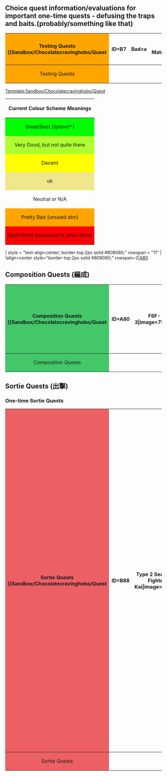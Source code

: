 ==Choice quest information/evaluations for important one-time quests - defusing the traps and baits.(probably/something like that)==

{{Sandbox/Chocolatecravinghobo/Quest/ItemStack|{{EquipmentLink|Development Material|image=75px}}|2|8}}




{| border="1" cellpadding="1" cellspacing="1" class="article-table" 
|-
!align=center colspan=7 style="background:Orange"|Testing Quests
{{Sandbox/Chocolatecravinghobo/Quest
|ID=B7
|Bad=a
|Choice_1_reward_1={{EquipmentLink|Development Material|image=75px}}
|Choice_1_reward_1_x=2
|Choice_1_reward_1_*=8
|Choice_1_reward_1_color=red
|Choice_1_reward_2={{EquipmentLink|Development Material|image=75px}}
|Choice_1_reward_2_x=7
|Choice_1_reward_2_*=8
|Choice_1_comment=finally
|Choice_2_reward_1={{EquipmentLink|Development Material|image=75px}}
|Choice_2_reward_1_x=4
|Choice_2_reward_1_*=3
|Choice_2_reward_1_color=brown
|Choice_2_reward_2={{EquipmentLink|Development Material|image=75px}}
|Choice_2_reward_2_x=2
|Choice_2_reward_2_*=6
|Choice_2_reward_2_color=orange
|Choice_2_comment=this took all night to get working
}}
{{Sandbox/Chocolatecravinghobo/Quest
|ID=B8
|Warning=yea nah don't do this quest
|Choice_1_reward_1={{EquipmentLink|Development Material|image=75px}}
|Choice_1_reward_1_x=2
|Choice_1_reward_1_*=5
|Choice_1_reward_1_color=red
|Choice_1_reward_2={{EquipmentLink|Development Material|image=75px}}
|Choice_1_reward_2_x=7
|Choice_1_reward_3={{EquipmentLink|Development Material|image=75px}}
|Choice_1_reward_3_*=6
|Choice_1_reward_3_color=yellow
|Choice_1_comment=now I can sleep
}}
|-
!align=center colspan="7" style="background:Orange"|Testing Quests
|}

[[Template:Sandbox/Chocolatecravinghobo/Quest]]

<!--
{{Sandbox/Chocolatecravinghobo/Quest
|ID=
|Bad=a
|Choice_1_reward_1=
|Choice_1_reward_1_x=
|Choice_1_reward_1_*=
|Choice_1_reward_1_color=
|Choice_1_reward_2=
|Choice_1_reward_2_x=
|Choice_1_reward_2_*=
|Choice_1_reward_2_color=
|Choice_1_reward_3=
|Choice_1_reward_3_x=
|Choice_1_reward_3_*=
|Choice_1_reward_3_color=
|Choice_1_comment=

|Choice_2_reward_1=
|Choice_2_reward_1_x=
|Choice_2_reward_1_*=
|Choice_2_reward_1_color=
|Choice_2_reward_2=
|Choice_2_reward_2_x=
|Choice_2_reward_2_*=
|Choice_2_reward_2_color=
|Choice_2_reward_3=
|Choice_2_reward_3_x=
|Choice_2_reward_3_*=
|Choice_2_reward_3_color=
|Choice_2_comment=
}}
-->

{| border="1" cellpadding="1" cellspacing="1" class="article-table"
|-
!align=center|Current Colour Scheme Meanings
|-
|align=center style="background:lime"|Great/Best Option(*)
|-
|align=center style="background:greenyellow"|Very Good, but not quite there
|-
|align=center style="background:yellow"|Decent
|-
|align=center style="background:khaki"|ok
|-
|align=center |Neutral or N/A
|-
|align=center style="background:orange"|Pretty Bad (unused atm)
|-
|align=center style="background:red"|Bad/Horrid compared to other items
|}



| style = "text-align:center; border-top:2px solid #808080;" rowspan = "11" |
!align=center style="border-top:2px solid #808080;" rowspan=2|[[Quests#A80|A80]]


{{Detail|button=true|target=lesser|show_text=Showing less important quests|hide_text=Show less important quests|}}

==Composition Quests (編成)==
{{QuestHeader|Composition}}

{| border="1" cellpadding="1" cellspacing="1" class="article-table"
|-
!align=center colspan=7 style="background:#43C769"|Composition Quests {{Detail|button=true|target=lesser|show_text=Showing less important quests|hide_text=Show less important quests|}}
{{Sandbox/Chocolatecravinghobo/Quest
|ID=A80
|Choice_1_reward_1={{EquipmentLink|F6F-3|image=75px}}
|Choice_1_reward_1_color=
|Choice_1_reward_2={{EquipmentLink|F4U-1D|image=75px}}
|Choice_1_reward_2_color=lime
|Choice_1_comment=[[F4U-1D]] is a great fighter-bomber, only available here and {{ShipLink|Intrepid}} stock.<br><br>[[F6F-3]] is available from the next Saratoga quest, stock from {{ShipLink|Intrepid}} and can be converted from [[F4F-4]].

|Choice_2_reward_1={{EquipmentLink|TBF|image=75px}}
|Choice_2_reward_1_color=lime
|Choice_2_reward_2={{EquipmentLink|New Model Aerial Armament Material|image=75px}}
|Choice_2_reward_2_color=
|Choice_2_comment=Need a total of 3 TBF for quests [[Quests#F62|F62]] & [[Quests#F91|F91]].<br>If you already have 3 or more [[TBF]] then you ''can'' grab the Air Mats.
}}
{{Sandbox/Chocolatecravinghobo/Quest
|ID=A82
|Bad=a
|Choice_1_reward_1={{EquipmentLink|Food Supply Ship Irako|image=75px}}
|Choice_1_reward_1_x=2
|Choice_1_reward_1_color=
|Choice_1_reward_2={{EquipmentLink|Furniture Fairy|image=75px}}
|Choice_1_reward_2_color=lime
|Choice_1_reward_3={{EquipmentLink|New Model Gun Mount Improvement Material|image=75px}}
|Choice_1_reward_3_color=yellow
|Choice_1_comment=Easy Furniture fairy. <br><br>Grab gun mat if you don't care about furniture whatsoever
}}
{{Sandbox/Chocolatecravinghobo/Quest
|ID=A83
|Bad=a
|Choice_1_reward_1={{EquipmentLink|Combat Ration (Special Onigiri)|image=75px}}
|Choice_1_reward_1_x=2
|Choice_1_reward_1_color=
|Choice_1_reward_2={{EquipmentLink|Furniture Fairy|image=75px}}
|Choice_1_reward_2_color=lime
|Choice_1_comment=Rations are temporary, Furniture is forever.
}}
{{Sandbox/Chocolatecravinghobo/Quest
|ID=A90
|Bad=a
|Choice_1_reward_1={{EquipmentLink|Combat Ration|image=75px}}
|Choice_1_reward_1_x=2
|Choice_1_reward_1_color=
|Choice_1_reward_2={{EquipmentLink|Instant Repair Material|image=75px}}
|Choice_1_reward_2_x=3
|Choice_1_reward_2_color=
|Choice_1_comment=Likely Combat Ration for 1-2 days of easy upgrade +1 screw.<br>Instant Repair if full on equipment
}}
{{Sandbox/Chocolatecravinghobo/Quest
|ID=A91
|Bad=a
|Choice_1_reward_1={{EquipmentLink|Instant Repair Material|image=75px}}
|Choice_1_reward_1_x=5
|Choice_1_reward_1_color=
|Choice_1_reward_2={{EquipmentLink|Furniture Fairy|image=75px}}
|Choice_1_reward_2_color=lime
|Choice_1_comment=Damage is temporary, Furniture is forever.
}}
{{Sandbox/Chocolatecravinghobo/Quest
|ID=A92
|Bad=a
|Choice_1_reward_1={{EquipmentLink|41cm Twin Gun Mount|image=75px}}
|Choice_1_reward_1_x=2
|Choice_1_reward_1_color=
|Choice_1_reward_2={{EquipmentLink|New Model Gun Mount Improvement Material|image=75px}}
|Choice_1_reward_2_x=
|Choice_1_reward_2_color=lime
|Choice_1_reward_3={{EquipmentLink|Development Material|image=75px}}
|Choice_1_reward_3_x=8
|Choice_1_reward_3_color=
|Choice_1_comment=No contest
}}
|-
!align=center colspan=7 style="background:#43C769"|Composition Quests {{Detail|button=true|target=lesser|show_text=Showing less important quests|hide_text=Show less important quests|}}
|}

==Sortie Quests (出撃)==
===One-time Sortie Quests===
{{QuestHeader|Sortie|One-time Sortie}}

{| border="1" cellpadding="1" cellspacing="1" class="article-table"
|-
!align=center colspan=7 style="background:#EC6063"|Sortie Quests {{Detail|button=true|target=lesser|show_text=Showing less important quests|hide_text=Show less important quests|}}
{{Sandbox/Chocolatecravinghobo/Quest
|ID=B88
|Choice_1_reward_1={{EquipmentLink|Type 2 Seaplane Fighter Kai|image=75px}}
|Choice_1_reward_1_x=
|Choice_1_reward_1_*=
|Choice_1_reward_1_color=yellow
|Choice_1_reward_2={{EquipmentLink|PBY-5A Catalina|image=75px}}
|Choice_1_reward_2_x=
|Choice_1_reward_2_*=
|Choice_1_reward_2_color=yellowgreen
|Choice_1_comment=Seaplane Fighters are important, you want up to 8 of them.<br>{{EquipmentLink|Type 2 Seaplane Fighter Kai}} can be can be converted from {{EquipmentLink|Type 0 Reconnaissance Seaplane}}.<br>This gives you an easy quick one and saves time & screws.<br><br>{{EquipmentLink|PBY-5A Catalina}} is a LBAS range extender which is useful and important, though just a worse version of {{EquipmentLink|Type 2 Large Flying Boat}}. <br>However {{EquipmentLink|PBY-5A Catalina}} is currently only obtainable from here and may not be obtainable at all in the future.<br><br>No obvious choice here but I lean on recommending picking {{EquipmentLink|PBY-5A Catalina}} and then making at least two {{EquipmentLink|Type 2 Seaplane Fighter Kai}} through Akashi.
}}
{{Sandbox/Chocolatecravinghobo/Quest
|ID=B89
|Bad=a
|Choice_1_reward_1={{EquipmentLink|Improved Kanhon Type Turbine|image=75px}}
|Choice_1_reward_1_color=lime
|Choice_1_reward_2={{EquipmentLink|Enhanced Kanhon Type Boiler|image=75px}}
|Choice_1_reward_2_color=yellow
|Choice_1_comment=The boiler and its better version are stock equipment of many ships. For some, Turbines may be harder to come by. However both are for increasing the speed of ships though.<br>Both craftable development.
}}
{{Sandbox/Chocolatecravinghobo/Quest
|ID=B95
|Bad=a
|Choice_1_reward_1={{EquipmentLink|Kyoufuu Kai|image=75px}}
|Choice_1_reward_1_color=lime
|Choice_1_reward_2={{EquipmentLink|New Kanhon Design Anti-torpedo Bulge (Medium)|image=75px}}
|Choice_1_reward_2_color=red
|Choice_1_comment=Free High-tier seaplane fighter<br>The bulge is bait for the lesser-informed.
}}
{{Sandbox/Chocolatecravinghobo/Quest
|ID=B101
|Bad=a
|Choice_1_reward_1={{EquipmentLink|Medal|image=75px}}
|Choice_1_reward_1_color=
|Choice_1_reward_2={{EquipmentLink|New Model Gun Mount Improvement Material|image=75px}}
|Choice_1_reward_2_color=
|Choice_1_reward_3={{EquipmentLink|Type 0 Fighter Model 63 (Fighter-bomber)|image=75px}}
|Choice_1_reward_3_color=yellow
|Choice_1_comment=You'll likely never use it but it's worth more & rarer than the other two items.<br>However, you are already guaranteed a [[Type 0 Fighter Model 63 (Fighter-bomber)]] from [[Quests#B96|B96]].<br>If you think its worthless and you're never going to need it, grab either other option.
}}
{{Sandbox/Chocolatecravinghobo/Quest
|ID=B102
|Bad=a
|Choice_1_reward_1=
|Choice_1_reward_1_color=
|Choice_1_reward_2=
|Choice_1_reward_2_color=
|Choice_1_reward_3=
|Choice_1_reward_3_color=
|Choice_1_comment=
}}
{{Sandbox/Chocolatecravinghobo/Quest
|ID=B103
|Bad=a
|Choice_1_reward_1=
|Choice_1_reward_1_color=
|Choice_1_reward_2=
|Choice_1_reward_2_color=
|Choice_1_comment=
}}
{{Sandbox/Chocolatecravinghobo/Quest
|ID=B105
|Choice_1_reward_1={{EquipmentLink|F6F-3|image=75px}}
|Choice_1_reward_1_color=lime
|Choice_1_reward_2={{EquipmentLink|Skilled Crew Member|image=75px}}
|Choice_1_reward_2_color=red
|Choice_1_reward_3={{EquipmentLink|New Model Aerial Armament Material|image=75px}}
|Choice_1_reward_3_color=red
|Choice_1_comment=No contest

|Choice_2_reward_1={{EquipmentLink|TBF|image=75px}}
|Choice_2_reward_1_color=
|Choice_2_reward_2={{EquipmentLink|Night Operation Aviation Personnel|image=75px}}
|Choice_2_reward_2_color=lime
|Choice_2_comment=No contest*<br>[[TBF]] is stock from event ships.
}}
{{Sandbox/Chocolatecravinghobo/Quest
|ID=B106
|Choice_1_reward_1={{EquipmentLink|TBF|image=75px}}
|Choice_1_reward_1_color=red
|Choice_1_reward_2={{EquipmentLink|Night Operation Aviation Personnel + Skilled Deckhands|image=75px}}
|Choice_1_reward_2_color=lime
|Choice_1_reward_3={{EquipmentLink|New Model Aerial Armament Material|image=75px}}
|Choice_1_reward_3_color=red
|Choice_1_comment='''NO CONTEST'''

|Choice_2_reward_1={{EquipmentLink|Reinforcement Expansion|image=75px}}
|Choice_2_reward_1_color=lime
|Choice_2_reward_2={{EquipmentLink|New Model Aerial Armament Material|image=75px}}
|Choice_2_reward_2_color=
|Choice_2_reward_3={{EquipmentLink|Skilled Crew Member|image=75px}}
|Choice_2_reward_3_color=
|Choice_2_comment=Always need more holepunches
}}
{{Sandbox/Chocolatecravinghobo/Quest
|ID=B109
|Bad=a
|Choice_1_reward_1=
|Choice_1_reward_1_color=
|Choice_1_reward_2=
|Choice_1_reward_2_color=
|Choice_1_reward_3=
|Choice_1_reward_3_color=
|Choice_1_comment=
}}
{{Sandbox/Chocolatecravinghobo/Quest
|ID=B110
|Bad=a
|Choice_1_reward_1=
|Choice_1_reward_1_color=
|Choice_1_reward_2=
|Choice_1_reward_2_color=
|Choice_1_reward_3=
|Choice_1_reward_3_color=
|Choice_1_comment=
}}
{{Sandbox/Chocolatecravinghobo/Quest
|ID=B111
|Bad=a
|Choice_1_reward_1=
|Choice_1_reward_1_color=
|Choice_1_reward_2=
|Choice_1_reward_2_color=
|Choice_1_comment=

|Choice_2_reward_1=
|Choice_2_reward_1_color=
|Choice_2_reward_2=
|Choice_2_reward_2_color=
|Choice_2_reward_3=
|Choice_2_reward_3_color=
|Choice_2_comment=
}}
{{Sandbox/Chocolatecravinghobo/Quest
|ID=B112
|Bad=a
|Choice_1_reward_1=
|Choice_1_reward_1_color=
|Choice_1_reward_2=
|Choice_1_reward_2_color=
|Choice_1_reward_3=
|Choice_1_reward_3_color=
|Choice_1_comment=

|Choice_2_reward_1=
|Choice_2_reward_1_color=
|Choice_2_reward_2=
|Choice_2_reward_2_color=
|Choice_2_reward_3=
|Choice_2_reward_3_color=
|Choice_2_comment=
}}
{{Sandbox/Chocolatecravinghobo/Quest
|ID=B113
|Bad=a
|Choice_1_reward_1=
|Choice_1_reward_1_color=
|Choice_1_reward_2=
|Choice_1_reward_2_color=
|Choice_1_comment=

|Choice_2_reward_1=
|Choice_2_reward_1_color=
|Choice_2_reward_2=
|Choice_2_reward_2_color=
|Choice_2_reward_3=
|Choice_2_reward_3_color=
|Choice_2_comment=
}}
{{Sandbox/Chocolatecravinghobo/Quest
|ID=B114
|Bad=a
|Choice_1_reward_1=
|Choice_1_reward_1_color=
|Choice_1_reward_2=
|Choice_1_reward_2_color=
|Choice_1_comment=
}}
{{Sandbox/Chocolatecravinghobo/Quest
|ID=B115
|Bad=a
|Choice_1_reward_1=
|Choice_1_reward_1_color=
|Choice_1_reward_2=
|Choice_1_reward_2_color=
|Choice_1_comment=

|Choice_2_reward_1=
|Choice_2_reward_1_color=
|Choice_2_reward_2=
|Choice_2_reward_2_color=
|Choice_2_comment=
}}
{{Sandbox/Chocolatecravinghobo/Quest
|ID=B117
|Choice_1_reward_1={{EquipmentLink|Furniture Fairy|image=75px}}
|Choice_1_reward_1_color=yellow
|Choice_1_reward_2={{EquipmentLink|New Model Gun Mount Improvement Material|image=75px}}
|Choice_1_reward_2_color=
|Choice_1_reward_3={{EquipmentLink|Action Report|image=75px}}
|Choice_1_reward_3_color=yellow
|Choice_1_comment=1 Action Report > 1 NewGunMat<br>Furniture Fairy vs Action report up to you

|Choice_2_reward_1={{EquipmentLink|Medal|image=75px}}
|Choice_2_reward_1_x=2
|Choice_2_reward_1_color=red
|Choice_2_reward_2={{EquipmentLink|Prototype Flight Deck Catapult|image=75px}}
|Choice_2_reward_2_color=lime
|Choice_2_reward_3={{EquipmentLink|12.7cm Twin Gun Mount Model D Kai 2|image=75px}}
|Choice_2_reward_3_color=red
|Choice_2_comment=Pult >>>> 12.7cm D K2<br>You get too many of these guns when K2ing Yuugumo-class anyway.
}}
{{Sandbox/Chocolatecravinghobo/Quest
|ID=B118
<!--|Choice_1_reward_1={{EquipmentLink|Skilled Crew Member|image=75px}}
|Choice_1_reward_1_color=
|Choice_1_reward_2={{EquipmentLink|New Model Aerial Armament Material|image=75px}}
|Choice_1_reward_2_color=
|Choice_1_reward_3={{EquipmentLink|Improvement Material|image=75px}}
|Choice_1_reward_3_x=4
|Choice_1_reward_3_color=
|Choice_1_comment=-->

|Choice_2_reward_1={{EquipmentLink|Zuiun (634 Air Group)|image=75px}}
|Choice_2_reward_1_color=red
|Choice_2_reward_2={{EquipmentLink|Suisei Model 22 (634 Air Group)|image=75px}}
|Choice_2_reward_2_color=lime
|Choice_2_reward_3={{EquipmentLink|New Model Gun Mount Improvement Material|image=75px}}
|Choice_2_reward_3_x=2
|Choice_2_reward_3_color=red
|Choice_2_comment=Shouldn't be a choice quest
}}
{{Sandbox/Chocolatecravinghobo/Quest
|ID=B119
|Bad=a
|Choice_1_reward_1={{EquipmentLink|Type 96 Fighter|image=75px}}
|Choice_1_reward_1_x=3
|Choice_1_reward_1_color=
|Choice_1_reward_2={{EquipmentLink|Type 99 Dive Bomber|image=75px}}
|Choice_1_reward_2_x=3
|Choice_1_reward_2_color=
|Choice_1_reward_3={{EquipmentLink|Type 0 Fighter Model 21|image=75px}}
|Choice_1_reward_3_x=2
|Choice_1_reward_3_color=yellow
|Choice_1_comment=Model 21 is used more for quests/improvement fodder.<br>If you're just gonna scrap the planes grab T99Dive.

|Choice_2_reward_1={{EquipmentLink|Shiden Kai 2|image=75px}}
|Choice_2_reward_1_x=2
|Choice_2_reward_1_color=
|Choice_2_reward_2={{EquipmentLink|Medal|image=75px}}
|Choice_2_reward_2_color=
|Choice_2_reward_3={{EquipmentLink|Action Report|image=75px}}
|Choice_2_reward_3_color=lime
|Choice_2_comment=Action Report > 1Medal
}}
{{Sandbox/Chocolatecravinghobo/Quest
|ID=B120
|Bad=a
|Choice_1_reward_1={{EquipmentLink|Instant Repair Material|image=75px}}
|Choice_1_reward_1_x=5
|Choice_1_reward_1_color=
|Choice_1_reward_2={{EquipmentLink|Action Report|image=75px}}
|Choice_1_reward_2_color=lime
|Choice_1_comment=

|Choice_2_reward_1={{EquipmentLink|Type 22 Surface Radar|image=75px}}
|Choice_2_reward_1_x=2
|Choice_2_reward_1_color=
|Choice_2_reward_2={{EquipmentLink|Improvement Material|image=75px}}
|Choice_2_reward_2_x=4
|Choice_2_reward_2_color=lime
|Choice_2_comment=
}}
{{Sandbox/Chocolatecravinghobo/Quest
|ID=B121
|Bad=a
|Choice_1_reward_1=
|Choice_1_reward_1_color=
|Choice_1_reward_2=
|Choice_1_reward_2_color=
|Choice_1_reward_3=
|Choice_1_reward_3_color=
|Choice_1_comment=
}}
{{Sandbox/Chocolatecravinghobo/Quest
|ID=B122
|Bad=a
|Choice_1_reward_1={{EquipmentLink|12.7cm Twin High-angle Gun Mount (Late Model)|image=75px}}
|Choice_1_reward_1_x=2
|Choice_1_reward_1_color=
|Choice_1_reward_2={{EquipmentLink|Instant Repair Material|image=75px}}
|Choice_1_reward_2_x=8
|Choice_1_reward_2_color=
|Choice_1_reward_3={{EquipmentLink|Medal|image=75px}}
|Choice_1_reward_3_color=lime
|Choice_1_comment=
}}
{{Sandbox/Chocolatecravinghobo/Quest
|ID=B123
|Choice_1_reward_1={{EquipmentLink|Type 3 Active Sonar|image=75px}}
|Choice_1_reward_1_color=
|Choice_1_reward_2={{EquipmentLink|12.7cm Single High-angle Gun Mount (Late Model)|image=75px}}
|Choice_1_reward_2_color=
|Choice_1_reward_3={{EquipmentLink|Furniture Fairy|image=75px}}
|Choice_1_reward_3_color=lime
|Choice_1_comment=Easy Furniture.

|Choice_2_reward_1={{EquipmentLink|Action Report|image=75px}}
|Choice_2_reward_1_color=red
|Choice_2_reward_2={{EquipmentLink|12.7cm Twin Gun Mount Model C Kai 2|image=75px}}
|Choice_2_reward_2_color=red
|Choice_2_reward_3={{EquipmentLink|61cm Quadruple (Oxygen) Torpedo Mount Late Model|image=75px}}
|Choice_2_reward_3_color=lime
|Choice_2_comment='''No Contest.'''<br>Currently the only way to obtain this valuable torpedo.
}}
{{Sandbox/Chocolatecravinghobo/Quest
|ID=B124
|Choice_1_reward_1={{EquipmentLink|Furniture Fairy|image=75px}}
|Choice_1_reward_1_color=lime
|Choice_1_reward_2={{EquipmentLink|12.7cm Twin Gun Mount Model B Kai 2|image=75px}}
|Choice_1_reward_2_x=3
|Choice_1_reward_2_color=
|Choice_1_reward_3={{EquipmentLink|Daihatsu Landing Craft|image=75px}}
|Choice_1_reward_3_color=
|Choice_1_comment=Easy Furniture.<br>Getting 12 Daihatsu is easy with the amount of ships and quests that give it.

|Choice_2_reward_1={{EquipmentLink|Development Material|image=75px}}
|Choice_2_reward_1_x=8
|Choice_2_reward_1_color=red
|Choice_2_reward_2={{EquipmentLink|Improvement Material|image=75px}}
|Choice_2_reward_2_x=4
|Choice_2_reward_2_color=red
|Choice_2_reward_3={{EquipmentLink|Type 0 Passive Sonar|image=75px}}
|Choice_2_reward_3_color=lime
|Choice_2_comment=No Contest.<br>Currently the only way to obtain this one of a kind, niche large sonar.
}}
{{Sandbox/Chocolatecravinghobo/Quest
|ID=B125
|Bad=a
|Choice_1_reward_1={{EquipmentLink|Medal|image=75px}}
|Choice_1_reward_1_color=
|Choice_1_reward_2={{EquipmentLink|Reinforcement Expansion|image=75px}}
|Choice_1_reward_2_color=lime
|Choice_1_comment=Easy holepunch.

|Choice_2_reward_1={{EquipmentLink|New Model Gun Mount Improvement Material|image=75px}}
|Choice_2_reward_1_x=2
|Choice_2_reward_1_color=yellow
|Choice_2_reward_2={{EquipmentLink|Searchlight|image=75px}}
|Choice_2_reward_2_x=2
|Choice_2_reward_2_color=
|Choice_2_reward_3={{EquipmentLink|Action Report|image=75px}}
|Choice_2_reward_3_color=yellow
|Choice_2_comment=
}}
{{Sandbox/Chocolatecravinghobo/Quest
|ID=B126
|Bad=a
|Choice_1_reward_1=
|Choice_1_reward_1_color=
|Choice_1_reward_2=
|Choice_1_reward_2_color=
|Choice_1_reward_3=
|Choice_1_reward_3_color=
|Choice_1_comment=

|Choice_2_reward_1=
|Choice_2_reward_1_color=
|Choice_2_reward_2=
|Choice_2_reward_2_x=
|Choice_2_reward_2_color=
|Choice_2_comment=
}}
{{Sandbox/Chocolatecravinghobo/Quest
|ID=B127
|Bad=a
|Choice_1_reward_1={{EquipmentLink|Type 0 Fighter Model 21|image=75px}}
|Choice_1_reward_1_x=3
|Choice_1_reward_1_color=
|Choice_1_reward_2={{EquipmentLink|Type 0 Fighter Model 32|image=75px}}
|Choice_1_reward_2_x=2
|Choice_1_reward_2_color=
|Choice_1_reward_3={{EquipmentLink|Furniture Fairy|image=75px}}
|Choice_1_reward_3_color=lime
|Choice_1_comment=Easy Furniture.

|Choice_2_reward_1={{EquipmentLink|Improvement Material|image=75px}}
|Choice_2_reward_1_x=4
|Choice_2_reward_1_color=
|Choice_2_reward_2={{EquipmentLink|Type 22 Surface Radar|image=75px}}
|Choice_2_reward_2_x=3
|Choice_2_reward_2_color=
|Choice_2_reward_3={{EquipmentLink|New Model Aerial Armament Material|image=75px}}
|Choice_2_reward_3_x=2
|Choice_2_reward_3_color=lime
|Choice_2_comment=2NewAirMats > 4screws
}}
{{Sandbox/Chocolatecravinghobo/Quest
|ID=B128
|Choice_1_reward_1={{EquipmentLink|Action Report|image=75px}}
|Choice_1_reward_1_color=
|Choice_1_reward_2={{EquipmentLink|Type 96 150cm Searchlight|image=75px}}
|Choice_1_reward_2_color=lime
|Choice_1_reward_3={{EquipmentLink|Medal|image=75px}}
|Choice_1_reward_3_color=
|Choice_1_comment=Take Large Searchlight so you never need to make one.<br>It sees rare use but helps when you need it.<br>If you already have one, take Action Report.
}}
{{Sandbox/Chocolatecravinghobo/Quest
|ID=B129
|Choice_1_reward_1={{EquipmentLink|41cm Twin Gun Mount|image=75px}}
|Choice_1_reward_1_x=4
|Choice_1_reward_1_color=
|Choice_1_reward_2={{EquipmentLink|Type 91 Armor Piercing Shell|image=75px}}
|Choice_1_reward_2_x=2
|Choice_1_reward_2_color=
|Choice_1_reward_3={{EquipmentLink|Type 3 Shell|image=75px}}
|Choice_1_reward_3_x=2
|Choice_1_reward_3_color=
|Choice_1_comment=Whatever you need as improvement fodder, likely 41cm.

|Choice_2_reward_1={{EquipmentLink|Action Report|image=75px}}
|Choice_2_reward_1_color=red
|Choice_2_reward_2={{EquipmentLink|Prototype 46cm Twin Gun Mount|image=75px}}
|Choice_2_reward_2_color=red
|Choice_2_reward_3={{EquipmentLink|Prototype Nanzan|image=75px}}
|Choice_2_reward_3_color=lime
|Choice_2_comment=Currently the only way to obtain {{EquipmentLink|Prototype Nanzan}}, as is one of the few dive bombers that can attack installations.<br>{{EquipmentLink|Prototype 46cm Twin Gun Mount}} is easily obtainable from the next quest, [[Quests#B130|B130]].
}}
{{Sandbox/Chocolatecravinghobo/Quest
|ID=B130
|Choice_1_reward_1={{EquipmentLink|New Model Gun Mount Improvement Material|image=75px}}
|Choice_1_reward_1_color=red
|Choice_1_reward_2={{EquipmentLink|Improvement Material|image=75px}}
|Choice_1_reward_2_x=5
|Choice_1_reward_2_color=red
|Choice_1_reward_3={{EquipmentLink|Prototype 46cm Twin Gun Mount|image=75px}}
|Choice_1_reward_3_color=lime
|Choice_1_comment=Currently the only way to obtain {{EquipmentLink|Prototype 46cm Twin Gun Mount}} (aside from above quest, [[Quests#B129|B129]])<br>note: {{color|red|DO NOT UPGRADE IT}}. <br>It's an awful gun and not worth any investments, and if you upgrade it even once it can't be used as fodder for making an additional {{EquipmentLink|41cm Twin Gun Mount Kai Ni}} from {{EquipmentLink|41cm Triple Gun Mount Kai}} from Akashi's Arsenal.
}}
{{Sandbox/Chocolatecravinghobo/Quest
|ID=B131
|Bad=a
|Choice_1_reward_1=
|Choice_1_reward_1_color=
|Choice_1_reward_2=
|Choice_1_reward_2_x=
|Choice_1_reward_2_color=
|Choice_1_comment=
}}
{{Sandbox/Chocolatecravinghobo/Quest
|ID=B132
|Choice_1_reward_1={{EquipmentLink|S-51J|image=75px}}
|Choice_1_reward_1_color=lime
|Choice_1_reward_2={{EquipmentLink|Medal|image=75px}}
|Choice_1_reward_2_x=2
|Choice_1_reward_2_color=red
|Choice_1_comment='''SHOULD NOT BE A CHOICE QUEST, WHAT IS TANAKA SMOKING???'''
}}
{{Sandbox/Chocolatecravinghobo/Quest
|ID=B133
|Bad=a
|Choice_1_reward_1=
|Choice_1_reward_1_color=
|Choice_1_reward_2=
|Choice_1_reward_2_x=
|Choice_1_reward_2_color=
|Choice_1_reward_3=
|Choice_1_reward_3_color=
|Choice_1_comment=
}}
{{Sandbox/Chocolatecravinghobo/Quest
|ID=B134
|Bad=a
|Choice_1_reward_1={{EquipmentLink|Furniture Box (Large)|image=75px}}
|Choice_1_reward_1_x=8
|Choice_1_reward_1_color=
|Choice_1_reward_2={{EquipmentLink|Reinforcement Expansion|image=75px}}
|Choice_1_reward_2_color=lime
|Choice_1_reward_3={{EquipmentLink|Medal|image=75px}}
|Choice_1_reward_3_color=
|Choice_1_comment=Easy holepunch.
}}
{{Sandbox/Chocolatecravinghobo/Quest
|ID=B135
|Bad=a
|Choice_1_reward_1=
|Choice_1_reward_1_x=
|Choice_1_reward_1_color=
|Choice_1_reward_2=
|Choice_1_reward_2_x=
|Choice_1_reward_2_color=
|Choice_1_reward_3=
|Choice_1_reward_3_x=
|Choice_1_reward_3_color=
|Choice_1_comment=
}}
{{Sandbox/Chocolatecravinghobo/Quest
|ID=B136
|Bad=a
|Choice_1_reward_1={{EquipmentLink|New Model Gun Mount Improvement Material|image=75px}}
|Choice_1_reward_1_color=
|Choice_1_reward_2={{EquipmentLink|Type 13 Air Radar|image=75px}}
|Choice_1_reward_2_x=3
|Choice_1_reward_2_color=
|Choice_1_reward_3={{EquipmentLink|Furniture Fairy|image=75px}}
|Choice_1_reward_3_color=lime
|Choice_1_comment=Easy Furniture.
}}
{{Sandbox/Chocolatecravinghobo/Quest
|ID=B137
|Bad=a
|Choice_1_reward_1=
|Choice_1_reward_1_x=
|Choice_1_reward_1_color=
|Choice_1_reward_2=
|Choice_1_reward_2_color=
|Choice_1_reward_3=
|Choice_1_reward_3_color=
|Choice_1_comment=
}}
{{Sandbox/Chocolatecravinghobo/Quest
|ID=B138
|Bad=a
|Choice_1_reward_1={{EquipmentLink|New Model Aerial Armament Material|image=75px}}
|Choice_1_reward_1_color=
|Choice_1_reward_2={{EquipmentLink|Reinforcement Expansion|image=75px}}
|Choice_1_reward_2_color=lime
|Choice_1_reward_3={{EquipmentLink|Furniture Fairy|image=75px}}
|Choice_1_reward_3_color=
|Choice_1_comment=Easy holepunch.
}}
{{Sandbox/Chocolatecravinghobo/Quest
|ID=B140
|Choice_1_reward_1={{EquipmentLink|Type 2 Depth Charge|image=75px}}
|Choice_1_reward_1_x=2
|Choice_1_reward_1_color=lime
|Choice_1_reward_2={{EquipmentLink|Daihatsu Landing Craft |image=75px}}
|Choice_1_reward_2_x=2
|Choice_1_reward_2_color=
|Choice_1_reward_3={{EquipmentLink|Furniture Fairy|image=75px}}
|Choice_1_reward_3_color=
|Choice_1_comment={{EquipmentLink|Type 2 Depth Charge}} are hard to acquire and aren't really worth converting from {{EquipmentLink|Type 95 Depth Charge}}.<br><br>If you already have 6+ of them, you can consider skipping out and grabbing the Furniture Fairy instead.
}}
{{Sandbox/Chocolatecravinghobo/Quest
|ID=B141
|Choice_1_reward_1={{EquipmentLink|Development Material|image=75px}}
|Choice_1_reward_1_x=12
|Choice_1_reward_1_color=red
|Choice_1_reward_2={{EquipmentLink|Type D Kouhyouteki Kai (Kouryuu Kai)|image=75px}}
|Choice_1_reward_2_color=lime
|Choice_1_reward_3={{EquipmentLink|Improvement Material|image=75px}}
|Choice_1_reward_3_x=6
|Choice_1_reward_3_color=red
|Choice_1_comment='''SHOULD NOT BE A CHOICE QUEST'''
}}
{{Sandbox/Chocolatecravinghobo/Quest
|ID=B142
|Bad=a
|Choice_1_reward_1={{EquipmentLink|Underway Replenishment|image=75px}}
|Choice_1_reward_1_x=3
|Choice_1_reward_1_color=yellow
|Choice_1_reward_2={{EquipmentLink|Instant Repair Material|image=75px}}
|Choice_1_reward_2_x=6
|Choice_1_reward_2_color=
|Choice_1_reward_3={{EquipmentLink|Combat Ration (Special Onigiri) |image=75px}}
|Choice_1_reward_3_x=2
|Choice_1_reward_3_color=
|Choice_1_comment=Free Underway Replenishment, grab buckets if you think you have far too many.

|Choice_2_reward_1={{EquipmentLink|New Model Gun Mount Improvement Material|image=75px}}
|Choice_2_reward_1_color=
|Choice_2_reward_2={{EquipmentLink|New Model Rocket Development Material|image=75px}}
|Choice_2_reward_2_color=yellow
|Choice_2_reward_3=(furniture)<br>Okinami's Shelf
|Choice_2_reward_3_color=lime
|Choice_2_comment=Furniturecolle<br>NewRocketMats for those who don't care for furniture.
}}
{{Sandbox/Chocolatecravinghobo/Quest
|ID=B143
|Warning=If you have 4 or more Tokai, consider not completing this quest until a later date
|Choice_1_reward_1={{EquipmentLink|Underway Replenishment|image=75px}}
|Choice_1_reward_1_x=3
|Choice_1_reward_1_color=yellow
|Choice_1_reward_2={{EquipmentLink|Instant Repair Material|image=75px}}
|Choice_1_reward_2_x=6
|Choice_1_reward_2_color=
|Choice_1_reward_3={{EquipmentLink|Combat Ration (Special Onigiri)|image=75px}}
|Choice_1_reward_3_x=2
|Choice_1_reward_3_color=
|Choice_1_comment=Free Underway Replenishment, grab buckets if you think you have far too many.

|Choice_2_reward_1={{EquipmentLink|Prototype Toukai|image=75px}}
|Choice_2_reward_1_x=
|Choice_2_reward_1_*=
|Choice_2_reward_1_color=lime
|Choice_2_reward_2={{EquipmentLink|Prototype Keiun (Carrier-based Reconnaissance Model)|image=75px}}
|Choice_2_reward_2_x=
|Choice_2_reward_2_*=
|Choice_2_reward_2_color=khaki
|Choice_2_comment=Take Prototype Toukai if you have less than 4.<br><br>If you have more than 4, I'd recommend leaving this quest for a later date to see if you need any or if one option suddenly becomes more useful.<br>However if you've already completed the quest and need to turn it in, a 5th Toukai could be a niche option for LBAS regarding subs at preboss and one at boss.<br>Prototype Keiun allows you to make a 3rd jet if you somehow have materials for it, though likely wouldn't be very useful.<br>Or you could gamble that Prototype Keiun will be needed/useful for future jet equipment.
}}
{{Sandbox/Chocolatecravinghobo/Quest
|ID=B144
|Choice_1_reward_1={{EquipmentLink|New Model Gun Mount Improvement Material|image=75px}}
|Choice_1_reward_1_x=2
|Choice_1_reward_1_color=red
|Choice_1_reward_2={{EquipmentLink|35.6cm Twin Gun Mount Kai Ni|image=75px}}
|Choice_1_reward_2_color=lime
|Choice_1_comment='''SHOULD NOT BE A CHOICE QUEST'''

|Choice_2_reward_1={{EquipmentLink|Type 0 Reconnaissance Seaplane Model 11B|image=75px}}
|Choice_2_reward_1_*=2
|Choice_2_reward_1_color=khaki
|Choice_2_reward_2={{EquipmentLink|New Kanhon Design Anti-torpedo Bulge (Large)|image=75px}}
|Choice_2_reward_2_*=2
|Choice_2_reward_2_color=lime
|Choice_2_reward_3={{EquipmentLink|Action Report|image=75px}}
|Choice_2_reward_3_color=
|Choice_2_comment=Note, this is the non-skilled 11B. YuraK2 also has it as stock.<br>The bulge is the far better option here in sheer screw cost.<br>If you want more 11B, dupe Yura.
}}
{{Sandbox/Chocolatecravinghobo/Quest
|ID=B145
|Choice_1_reward_1={{EquipmentLink|Swordfish (Seaplane Model)|image=75px}}
|Choice_1_reward_1_x=2
|Choice_1_reward_1_color=greenyellow
|Choice_1_reward_2={{EquipmentLink|S9 Osprey|image=75px}}
|Choice_1_reward_2_x=2
|Choice_1_reward_2_color=red
|Choice_1_reward_3={{EquipmentLink|Swordfish Mk.III Kai (Seaplane Model)|image=75px}}
|Choice_1_reward_3_color=lime
|Choice_1_comment=Can be a very tough decision for you to evaluate.<br><br>Picking the single {{EquipmentLink|Swordfish Mk.III Kai (Seaplane Model)}} immediately gets you a good equip and doesn't cost any screws.<br><br>Picking the two {{EquipmentLink|Swordfish (Seaplane Model)}} allows you to eventually double the equipment worth you get, but requires a hefty screw investment.<br>You'll end up converting both to {{EquipmentLink|Swordfish Mk.II Kai (Reconnaissance Seaplane Model)}}, and from there use one or both to convert {{EquipmentLink|S9 Osprey}}(consumes the SwordfishMK.II) to {{EquipmentLink|Swordfish Mk.III Kai (Seaplane Model)}}.<br>Note: This quest is currently the only way to obtain {{EquipmentLink|Swordfish (Seaplane Model)}}.

|Choice_2_reward_1={{EquipmentLink|Improvement Material|image=75px}}
|Choice_2_reward_1_x=4
|Choice_2_reward_1_color=
|Choice_2_reward_2={{EquipmentLink|New Model Aerial Armament Material|image=75px}}
|Choice_2_reward_2_color=
|Choice_2_reward_3={{EquipmentLink|Reinforcement Expansion|image=75px}}
|Choice_2_reward_3_color=lime
|Choice_2_comment=Easy holepunch.
}}
{{Sandbox/Chocolatecravinghobo/Quest
|ID=B146
|Choice_1_reward_1={{EquipmentLink|New Model Aerial Armament Material|image=75px}}
|Choice_1_reward_1_x=2
|Choice_1_reward_1_color=red
|Choice_1_reward_2={{EquipmentLink|Fairey Seafox Kai|image=75px}}
|Choice_1_reward_2_color=lime
|Choice_1_comment='''NO CONTEST'''
}}
{{Sandbox/Chocolatecravinghobo/Quest
|ID=B147
|Bad=a
|Choice_1_reward_1={{EquipmentLink|Improvement Material|image=75px}}
|Choice_1_reward_1_x=2
|Choice_1_reward_1_color=lime
|Choice_1_reward_2={{EquipmentLink|Emergency Repair Material|image=75px}}
|Choice_1_reward_2_x=2
|Choice_1_reward_2_color=yellow
|Choice_1_reward_3={{EquipmentLink|Instant Repair Material|image=75px}}
|Choice_1_reward_3_x=4
|Choice_1_reward_3_color=
|Choice_1_comment=Emergency Repair is consumable, Akashi upgrades are forever.

|Choice_2_reward_1={{EquipmentLink|Tenzan|image=75px}}
|Choice_2_reward_1_x=3
|Choice_2_reward_1_color=
|Choice_2_reward_2={{EquipmentLink|OS2U|image=75px}}
|Choice_2_reward_2_color=
|Choice_2_comment=OS2U is Iowa stock, and overall rare, but a meh plane.<br>Grab if you wanna hoard.
}}
{{Sandbox/Chocolatecravinghobo/Quest
|ID=B148
|Bad=a
|Choice_1_reward_1={{EquipmentLink|F4F-3|image=75px}}
|Choice_1_reward_1_x=2
|Choice_1_reward_1_*=3
|Choice_1_reward_1_color=
|Choice_1_reward_2={{EquipmentLink|TBD|image=75px}}
|Choice_1_reward_2_x=2
|Choice_1_reward_2_*=3
|Choice_1_reward_2_color=
|Choice_1_reward_3={{EquipmentLink|Development Material|image=75px}}
|Choice_1_reward_3_x=6
|Choice_1_reward_3_color=
|Choice_1_comment=All of these are bad, no right/wrong choice here for now.
}}
{{Sandbox/Chocolatecravinghobo/Quest
|ID=B149
|Bad=a
<!--
|Choice_1_reward_1={{EquipmentLink|Improvement Material|image=75px}}
|Choice_1_reward_1_x=4
|Choice_1_reward_1_color=
|Choice_1_reward_2={{EquipmentLink|Skilled Crew Member|image=75px}}
|Choice_1_reward_2_color=
|Choice_1_reward_3={{EquipmentLink|Underway Replenishment|image=75px}}
|Choice_1_reward_3_x=3
|Choice_1_reward_3_color=
|Choice_1_comment=
-->
}}
{{Sandbox/Chocolatecravinghobo/Quest
|ID=B150
|Choice_1_reward_1={{EquipmentLink|Prototype Flight Deck Catapult|image=75px}}
|Choice_1_reward_1_color=red
|Choice_1_reward_2={{EquipmentLink|Lightweight ASW Torpedo (Initial Test Model)|image=75px}}
|Choice_1_reward_2_color=lime
|Choice_1_reward_3={{EquipmentLink|Remodel Blueprint|image=75px}}
|Choice_1_reward_3_color=red
|Choice_1_comment='''SHOULD NOT BE A CHOICE QUEST'''<br>Whilst this quest offers up a Protopult, it isn't worth it.<br>This '''''20ASW Depth charge''''' is insane and worth much much much more than a single protopult.
}}
{{Sandbox/Chocolatecravinghobo/Quest
|ID=B151
|Choice_1_reward_1={{EquipmentLink|Instant Repair Material|image=75px}}
|Choice_1_reward_1_x=4
|Choice_1_reward_1_color=
|Choice_1_reward_2={{EquipmentLink|Development Material|image=75px}}
|Choice_1_reward_2_x=5
|Choice_1_reward_2_color=
|Choice_1_comment=Whatever you have less of.

|Choice_2_reward_1={{EquipmentLink|SK Radar|image=75px}}
|Choice_2_reward_1_color=lime
|Choice_2_reward_2={{EquipmentLink|New Model Aerial Armament Material|image=75px}}
|Choice_2_reward_2_x=2
|Choice_2_reward_2_color=
|Choice_2_comment=Currently the only way to obtain this radar.<br>Due to the screw cost it probably isn't worth converting but you might as well grab it for equipcolle and just horde it for a potential future date.
}}
{{Sandbox/Chocolatecravinghobo/Quest
|ID=B152
|Choice_1_reward_1={{EquipmentLink|Development Material|image=75px}}
|Choice_1_reward_1_x=88
|Choice_1_reward_1_color=red
|Choice_1_reward_2={{EquipmentLink|Prototype Flight Deck Catapult|image=75px}}
|Choice_1_reward_2_color=lime
|Choice_1_reward_3={{EquipmentLink|TBF|image=75px}}
|Choice_1_reward_3_*=4
|Choice_1_reward_3_color=red
|Choice_1_comment='''SHOULD NOT BE A CHOICE QUEST'''<br>TBF Night Bomber conversion quest doesn't carry over improvements so the stars are meaningless.
}}
{{Sandbox/Chocolatecravinghobo/Quest
|ID=B153
|Choice_1_reward_1={{EquipmentLink|Prototype Shuusui|image=75px}}
|Choice_1_reward_1_color=lime
|Choice_1_reward_2={{EquipmentLink|Type 1 Land-based Attack Aircraft Model 22A|image=75px}}
|Choice_1_reward_2_*=2
|Choice_1_reward_2_color=yellow
|Choice_1_reward_3={{EquipmentLink|Ka Type Observation Autogyro|image=75px}}
|Choice_1_reward_3_x=3
|Choice_1_reward_3_*=3
|Choice_1_reward_3_color=red
|Choice_1_comment='''If you have less than 3 High-Altitude Land-Based Fighters, grab {{EquipmentLink|Prototype Shuusui}}, they are necessary.'''<br>If you have 3 or more grab {{EquipmentLink|Type 1 Land-based Attack Aircraft Model 22A}} for an extra decent Bomber.
}}
{{Sandbox/Chocolatecravinghobo/Quest
|ID=B154
|Choice_1_reward_1={{EquipmentLink|Prototype Flight Deck Catapult|image=75px}}
|Choice_1_reward_1_color=
|Choice_1_reward_2={{EquipmentLink|Tenzan Model 12A Kai (w/ Type 6 Airborne Radar Kai)|image=75px}}
|Choice_1_reward_2_x=2
|Choice_1_reward_2_color=yellow
|Choice_1_reward_3={{EquipmentLink|Type 1 Land-based Attack Aircraft Model 34|image=75px}}
|Choice_1_reward_3_*=2
|Choice_1_reward_3_color=lime
|Choice_1_comment={{EquipmentLink|Type 1 Land-based Attack Aircraft Model 34}}s are great LBAS bombers with a powerful +1{{Hit}} and +4{{AA}} with a nice ★+2 bonus. <br>There is currenly no other way of obtaining these, and only rarely rewarded in events.<br>Well worth taking over the other two options.<br><br>Whilst two {{EquipmentLink|Tenzan Model 12A Kai (w/ Type 6 Airborne Radar Kai)}} looks like and is a great deal, and is worth a huge amount in screws. There is ''currently'' no way of utilizing many night bombers in a single sortie and you can eventually make these yourself through conversion.

|Choice_2_reward_1={{EquipmentLink|Action Report|image=75px}}
|Choice_2_reward_1_x=2
|Choice_2_reward_1_color=red
|Choice_2_reward_2={{EquipmentLink|Remodel Blueprint|image=75px}}
|Choice_2_reward_2_color=red
|Choice_2_reward_3={{EquipmentLink|Ryuusei Kai (CarDiv 1/Skilled)|image=75px}}
|Choice_2_reward_3_*=2
|Choice_2_reward_3_color=lime
|Choice_2_comment='''SHOULD NOT BE A CHOICE QUEST'''
}}
{{Sandbox/Chocolatecravinghobo/Quest
|ID=B155
|Bad=a
|Choice_1_reward_1={{EquipmentLink|Action Report|image=75px}}
|Choice_1_reward_1_color=
|Choice_1_reward_2={{EquipmentLink|New Model Armament Material|image=75px}}
|Choice_1_reward_2_color=lime
|Choice_1_comment=New material still kinda rare and will potentially have more things consume it soon.
}}
|-
!align=center colspan=7 style="background:#EC6063"|Sortie Quests {{Detail|button=true|target=lesser|show_text=Showing less important quests|hide_text=Show less important quests|}}
|}

<!--

 style="background:lime"

|-
!align=center|[[Quests#B100|B100]]
|align=center|{{EquipmentLink||image=75px}}
|align=center|{{EquipmentLink||image=75px}}
|align=center colspan=2|
|-
!align=center|[[Quests#B100|B100]]
|align=center|{{EquipmentLink||image=75px}}
|align=center|{{EquipmentLink||image=75px}}
|align=center|{{EquipmentLink||image=75px}}
|align=center colspan=1|
|-
!align=center rowspan=2|[[Quests#B100|B100]]
|align=center|{{EquipmentLink||image=75px}}
|align=center|{{EquipmentLink||image=75px}}
|align=center|{{EquipmentLink||image=75px}}
|align=center colspan=1|
|-
|align=center|{{EquipmentLink||image=75px}}
|align=center|{{EquipmentLink||image=75px}}
|align=center|{{EquipmentLink||image=75px}}
|align=center colspan=1|
|-

{{ItemStack|item = {{EquipmentLink||image=75px}}|text = x?|text-position = bottom:-32px;right:4px;|font-size = 14px}}

-->



{{EquipmentLink|Action Report|image=50px}}